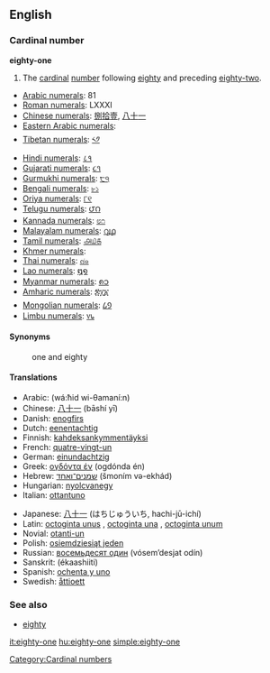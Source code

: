 ==English==

===Cardinal number===
'''eighty-one'''

# The [[cardinal]] [[number]] following [[eighty]] and preceding [[eighty-two]].
*[[w:Arabic numerals|Arabic numerals]]: 81
*[[w:Roman numerals|Roman numerals]]: LXXXI
*[[w:Chinese numerals|Chinese numerals]]: [[捌]][[拾]][[壹]], [[八]][[十]][[一]]
*[[w:Eastern Arabic numerals|Eastern Arabic numerals]]: {{ARchar|[[٨١]]}}
*[[w:Indian numerals|Tibetan numerals]]: [[༨༡]]
*[[w:Indian numerals|Hindi numerals]]: [[८१]]
*[[w:Indian numerals|Gujarati numerals]]: [[૮૧]]
*[[w:Indian numerals|Gurmukhi numerals]]: [[੮੧]]
*[[w:Indian numerals|Bengali numerals]]: [[৮১]]
*[[w:Indian numerals|Oriya numerals]]: [[୮୧]]
*[[w:Indian numerals|Telugu numerals]]: [[౮౧]]
*[[w:Indian numerals|Kannada numerals]]: [[೮೧]]
*[[w:Indian numerals|Malayalam numerals]]: [[൮൧]]
*[[w:Indian numerals|Tamil numerals]]: [[௮௰௧]]
*[[w:Khmer script|Khmer numerals]]: {{KMchar|[[៨១]]}}
*[[w:Thai numerals|Thai numerals]]: [[๘๑]]
*[[w:Lao alphabet|Lao numerals]]: [[໘໑]]
*[[w:Burmese alphabet|Myanmar numerals]]: [[၈၁]]
*[[w:Amharic language|Amharic numerals]]: [[፰፲፩]]
*[[w:Mongolian alphabet|Mongolian numerals]]: [[᠘᠑]]
*[[w:Limbu language|Limbu numerals]]: [[᥎᥇]]

====Synonyms====
:one and eighty

====Translations====
{{top}}
*Arabic: {{ARchar|[[واحد وثمانين]]}} (wá:ħid wi-θamaní:n)
*Chinese: [[八十一]] (bāshí yī)
*Danish: [[enogfirs]]
*Dutch: [[eenentachtig]]
*Finnish: [[kahdeksankymmentäyksi]]
*French: [[quatre-vingt-un]] {{m}}
*German: [[einundachtzig]]
*Greek: [[ογδόντα έν]] (ogdónda én)
*Hebrew: [[שמנים־ואחד]] (šmoním və-ekhád)
*Hungarian: [[nyolcvanegy]]
*Italian: [[ottantuno]] {{m}}
{{mid}}
*Japanese: [[八十一]] (はちじゅういち, hachi-jū-ichí)
*Latin: [[octoginta unus]] {{m}}, [[octoginta una]] {{f}}, [[octoginta unum]] {{n}}
*Novial: [[otanti-un]]
*Polish: [[osiemdziesiąt jeden]]
*Russian: [[восемьдесят один]] (vósem’desjat odín)
*Sanskrit: (ékaashiiti)
*Spanish: [[ochenta y uno]]
*Swedish: [[åttioett]]
{{bottom}}

===See also===
*[[eighty]]

[[Category:Cardinal numbers]]

[[it:eighty-one]]
[[hu:eighty-one]]
[[simple:eighty-one]]
